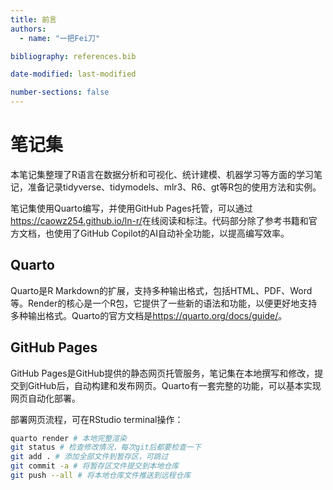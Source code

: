 ```yaml
---
title: 前言
authors:
  - name: "一把Fei刀"

bibliography: references.bib

date-modified: last-modified

number-sections: false
---
```


# 笔记集

本笔记集整理了R语言在数据分析和可视化、统计建模、机器学习等方面的学习笔记，准备记录tidyverse、tidymodels、mlr3、R6、gt等R包的使用方法和实例。

笔记集使用Quarto编写，并使用GitHub Pages托管，可以通过<https://caowz254.github.io/ln-r/>在线阅读和标注。代码部分除了参考书籍和官方文档，也使用了GitHub Copilot的AI自动补全功能，以提高编写效率。

## Quarto

Quarto是R Markdown的扩展，支持多种输出格式，包括HTML、PDF、Word等。Render的核心是一个R包，它提供了一些新的语法和功能，以便更好地支持多种输出格式。Quarto的官方文档是<https://quarto.org/docs/guide/>。

## GitHub Pages

GitHub Pages是GitHub提供的静态网页托管服务，笔记集在本地撰写和修改，提交到GitHub后，自动构建和发布网页。Quarto有一套完整的功能，可以基本实现网页自动化部署。

:::callout-important
部署网页流程，可在RStudio terminal操作：

```bash
quarto render # 本地完整渲染
git status # 检查修改情况，每次git后都要检查一下
git add . # 添加全部文件到暂存区，可跳过
git commit -a # 将暂存区文件提交到本地仓库
git push --all # 将本地仓库文件推送到远程仓库
```
:::
